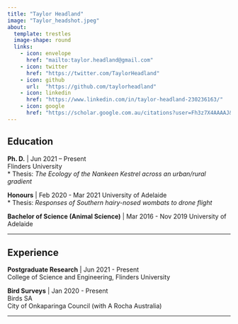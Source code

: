 ```yaml
---
title: "Taylor Headland"
image: "Taylor_headshot.jpeg"
about: 
  template: trestles
  image-shape: round
  links: 
    - icon: envelope
      href: "mailto:taylor.headland@gmail.com"
    - icon: twitter
      href: "https://twitter.com/TaylorHeadland"
    - icon: github
      url:  "https://github.com/taylorheadland"
    - icon: linkedin
      href: "https://www.linkedin.com/in/taylor-headland-230236163/"
    - icon: google
      href: "https://scholar.google.com.au/citations?user=Fh3z7X4AAAAJ&hl=en"
---
```


::: {#hero-heading}
::: column-body-outset
## Education

**Ph. D.** \| Jun 2021 -- Present\
Flinders University\
\* Thesis: *The Ecology of the Nankeen Kestrel across an urban/rural gradient*

**Honours** \| Feb 2020 - Mar 2021
University of Adelaide\
\* Thesis: *Responses of Southern hairy-nosed wombats to drone flight*

**Bachelor of Science (Animal Science)** \| Mar 2016 - Nov 2019
University of Adelaide\

------------------------------------------------------------------------

## Experience

**Postgraduate Research** \| Jun 2021 - Present\
College of Science and Engineering, Flinders University

**Bird Surveys** \| Jan 2020 - Present\
Birds SA\
City of Onkaparinga Council (with A Rocha Australia)\
:::
:::

------------------------------------------------------------------------
